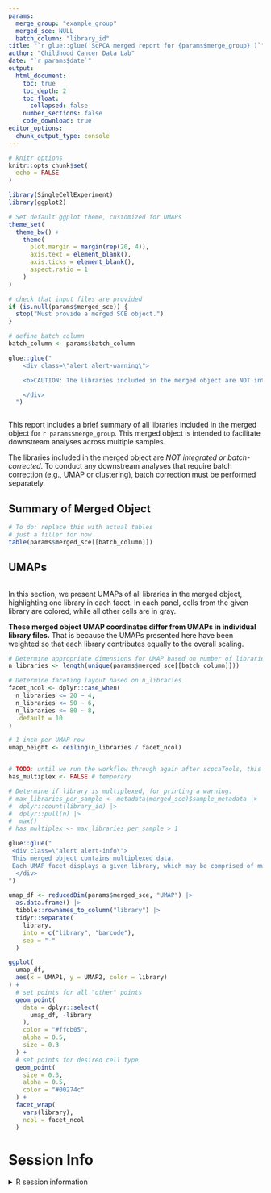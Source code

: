 ```yaml
---
params:
  merge_group: "example_group"
  merged_sce: NULL
  batch_column: "library_id"
title: "`r glue::glue('ScPCA merged report for {params$merge_group}')`"
author: "Childhood Cancer Data Lab"
date: "`r params$date`"
output:
  html_document:
    toc: true
    toc_depth: 2
    toc_float:
      collapsed: false
    number_sections: false
    code_download: true
editor_options: 
  chunk_output_type: console
---
```


```r
# knitr options
knitr::opts_chunk$set(
  echo = FALSE
)

library(SingleCellExperiment)
library(ggplot2)

# Set default ggplot theme, customized for UMAPs
theme_set(
  theme_bw() +
    theme(
      plot.margin = margin(rep(20, 4)),
      axis.text = element_blank(),
      axis.ticks = element_blank(),
      aspect.ratio = 1
    )
)
```

```r
# check that input files are provided
if (is.null(params$merged_sce)) {
  stop("Must provide a merged SCE object.")
}

# define batch column
batch_column <- params$batch_column
```

```r
glue::glue("
    <div class=\"alert alert-warning\">

    <b>CAUTION: The libraries included in the merged object are NOT integrated or batch-corrected.</b>

    </div>
  ")
```

```r
```


This report includes a brief summary of all libraries included in the merged object for `r params$merge_group`.
This merged object is intended to facilitate downstream analyses across multiple samples.

The libraries included in the merged object are _NOT integrated or batch-corrected_.
To conduct any downstream analyses that require batch correction (e.g., UMAP or clustering), batch correction must be performed separately. 


## Summary of Merged Object

```r
# To do: replace this with actual tables
# just a filler for now
table(params$merged_sce[[batch_column]])
```

## UMAPs

```r
```

In this section, we present UMAPs of all libraries in the merged object, highlighting one library in each facet. 
In each panel, cells from the given library are colored, while all other cells are in gray.

**These merged object UMAP coordinates differ from UMAPs in individual library files.**
That is because the UMAPs presented here have been weighted so that each library contributes equally to the overall scaling.

<!--
faceted_umap(
  umap_df,
  submitter_celltype_annotation_lumped
) +
  ggtitle("UMAP colored by submitter-provided annotations")
--> 
```r
# Determine appropriate dimensions for UMAP based on number of libraries
n_libraries <- length(unique(params$merged_sce[[batch_column]]))

# Determine faceting layout based on n_libraries
facet_ncol <- dplyr::case_when(
  n_libraries <= 20 ~ 4,
  n_libraries <= 50 ~ 6,
  n_libraries <= 80 ~ 8,
  .default = 10
)

# 1 inch per UMAP row
umap_height <- ceiling(n_libraries / facet_ncol)


# TODO: until we run the workflow through again after scpcaTools, this will not work. We will need to circle back to this.
has_multiplex <- FALSE # temporary

# Determine if library is multiplexed, for printing a warning.
# max_libraries_per_sample <- metadata(merged_sce)$sample_metadata |>
#  dplyr::count(library_id) |>
#  dplyr::pull(n) |>
#  max()
# has_multiplex <- max_libraries_per_sample > 1
```



```r
glue::glue("
 <div class=\"alert alert-info\">
 This merged object contains multiplexed data.
 Each UMAP facet displays a given library, which may be comprised of multiple samples.
  </div>
")
```


```r
umap_df <- reducedDim(params$merged_sce, "UMAP") |>
  as.data.frame() |>
  tibble::rownames_to_column("library") |>
  tidyr::separate(
    library,
    into = c("library", "barcode"),
    sep = "-"
  )

ggplot(
  umap_df,
  aes(x = UMAP1, y = UMAP2, color = library)
) +
  # set points for all "other" points
  geom_point(
    data = dplyr::select(
      umap_df, -library
    ),
    color = "#ffcb05",
    alpha = 0.5,
    size = 0.3
  ) +
  # set points for desired cell type
  geom_point(
    size = 0.3,
    alpha = 0.5,
    color = "#00274c"
  ) +
  facet_wrap(
    vars(library),
    ncol = facet_ncol
  )
```

# Session Info
<details>
<summary>R session information</summary>
```r
if (requireNamespace("sessioninfo", quietly = TRUE)) {
  sessioninfo::session_info()
} else {
  sessionInfo()
}
```
</details>
